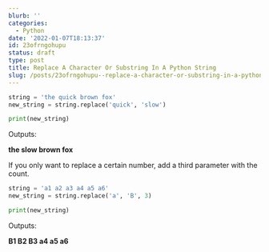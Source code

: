 ```yaml
---
blurb: ''
categories:
  - Python
date: '2022-01-07T18:13:37'
id: 23ofrngohupu
status: draft
type: post
title: Replace A Character Or Substring In A Python String
slug: /posts/23ofrngohupu--replace-a-character-or-substring-in-a-python-string
---
```



```python
string = 'the quick brown fox'
new_string = string.replace('quick', 'slow')

print(new_string)
```

Outputs:

__the slow brown fox__


If you only want to replace a certain number, add a third parameter with the count. 

```python
string = 'a1 a2 a3 a4 a5 a6'
new_string = string.replace('a', 'B', 3)

print(new_string)
```

Outputs:

__B1 B2 B3 a4 a5 a6__

